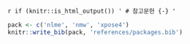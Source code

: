 \backmatter

`r if (knitr::is_html_output()) '
# 참고문헌 {-}
'`

```r
pack <- c('nlme', 'nmw', 'xpose4')
knitr::write_bib(pack, 'references/packages.bib')
```

